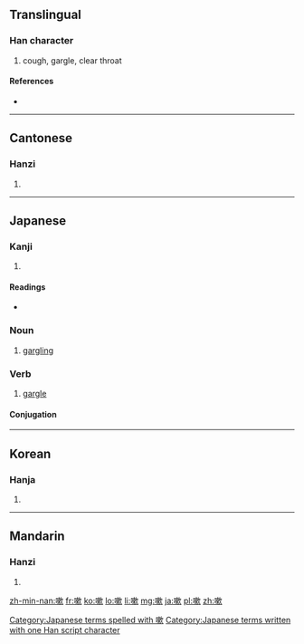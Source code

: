 ==Translingual==

===Han character===
{{Han char|rn=30|rad=口|as=11|sn=14|four=6708<sub>2</sub>|canj=口木中人 (RDLO)}}

# cough, gargle, clear throat

====References====
* {{Han ref|kx=0204.270|dkj=04154|dj=0427.060|hdz=10674.100|uh=55FD|ud=22013|bh=B9C2|bd=47554}}

----

==Cantonese==

===Hanzi===
{{yue-hanzi|jyut=|y=sau2}}

# {{defn|lang=yue|sort=口11}}

----

==Japanese==

===Kanji===
{{ja-kanji|grade=|rs=口11}}

# {{defn|lang=ja|sort=口11}}

====Readings====
* {{ja-readings|on=[[そく]] (soku), [[しゅう]] (shū), [[そう]] (sō)|kun=[[すう]] (suu), [[くちすすぐ]] (kuchisusugu)}}

===Noun===
{{ja-noun|k|hira=うがい|hhira=うがひ|rom=ugai}} 

# [[gargling]]

===Verb===
{{ja-verb-suru|k|hira=うがい|hhira=うがひ|rom=ugai}} 

# [[gargle]]

====Conjugation====
{{ja-suru|嗽|うがい|ugai}}

[[Category:Japanese terms spelled with 嗽]]
[[Category:Japanese terms written with one Han script character]]
----

==Korean==

===Hanja===
{{ko-hanja|hangeul=수|rv=su|mr=su}}

# {{defn|lang=ko|sort=口11}}

----

==Mandarin==

===Hanzi===
{{cmn-hanzi|pin=[[sòu]] ([[sou4]])|wg=sou<sup>4</sup>}}

# {{defn|lang=cmn|sort=口11}}

[[zh-min-nan:嗽]]
[[fr:嗽]]
[[ko:嗽]]
[[lo:嗽]]
[[li:嗽]]
[[mg:嗽]]
[[ja:嗽]]
[[pl:嗽]]
[[zh:嗽]]